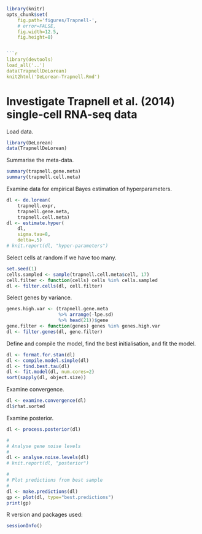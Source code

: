 <!--
%\VignetteEngine{knitr::knitr}
%\VignetteIndexEntry{Case study of Trapnell et al. myoblast data}
-->


```r
library(knitr)
opts_chunk$set(
    fig.path='figures/Trapnell-',
    # error=FALSE,
    fig.width=12.5,
    fig.height=8)


```r
library(devtools)
load_all('..')
data(TrapnellDeLorean)
knit2html('DeLorean-Trapnell.Rmd')

```


# Investigate Trapnell et al. (2014) single-cell RNA-seq data

Load data.
```r

library(DeLorean)
data(TrapnellDeLorean)

```

Summarise the meta-data.
```r
summary(trapnell.gene.meta)
summary(trapnell.cell.meta)

```

Examine data for empirical Bayes estimation of hyperparameters.
```r
dl <- de.lorean(
    trapnell.expr,
    trapnell.gene.meta,
    trapnell.cell.meta)
dl <- estimate.hyper(
    dl,
    sigma.tau=8,
    delta=.5)
# knit.report(dl, "hyper-parameters")

```

Select cells at random if we have too many.
```r

set.seed(1)
cells.sampled <- sample(trapnell.cell.meta$cell, 17)
cell.filter <- function(cells) cells %in% cells.sampled
dl <- filter.cells(dl, cell.filter)

```


Select genes by variance.
```r

genes.high.var <- (trapnell.gene.meta
                   %>% arrange(-lpe.sd)
                   %>% head(21))$gene
gene.filter <- function(genes) genes %in% genes.high.var
dl <- filter.genes(dl, gene.filter)

```


Define and compile the model, find the best initialisation, and fit the model.
```r
dl <- format.for.stan(dl)
dl <- compile.model.simple(dl)
dl <- find.best.tau(dl)
dl <- fit.model(dl, num.cores=2)
sort(sapply(dl, object.size))

```

Examine convergence.
```r
dl <- examine.convergence(dl)
dl$rhat.sorted

```


Examine posterior.
```r
dl <- process.posterior(dl)

#
# Analyse gene noise levels
#
dl <- analyse.noise.levels(dl)
# knit.report(dl, "posterior")

#
# Plot predictions from best sample
#
dl <- make.predictions(dl)
gp <- plot(dl, type="best.predictions")
print(gp)

```


R version and packages used:
```r
sessionInfo()

```

